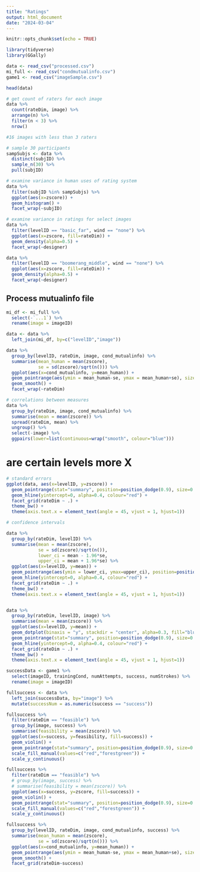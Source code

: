 ```yaml
---
title: "Ratings"
output: html_document
date: "2024-03-04"
---
```


```r
knitr::opts_chunk$set(echo = TRUE)

library(tidyverse)
library(GGally)

data <- read_csv("processed.csv")
mi_full <- read_csv("condmutualinfo.csv")
game1 <- read_csv("imageSample.csv")
```

```r
head(data)
```

```r
# get count of raters for each image
data %>%
  count(rateDim, image) %>%
  arrange(n) %>%
  filter(n < 3) %>%
  nrow()

#16 images with less than 3 raters
```

```r
# sample 30 participants
sampSubjs <- data %>%
  distinct(subjID) %>%
  sample_n(30) %>%
  pull(subjID)

# examine variance in human uses of rating system
data %>%
  filter(subjID %in% sampSubjs) %>%
  ggplot(aes(x=zscore)) +
  geom_histogram() +
  facet_wrap(~subjID)
```

```r
# examine variance in ratings for select images
data %>%
  filter(levelID == "basic_far", wind == "none") %>%
  ggplot(aes(x=zscore, fill=rateDim)) +
  geom_density(alpha=0.5) +
  facet_wrap(~designer)

data %>%
  filter(levelID == "boomerang_middle", wind == "none") %>%
  ggplot(aes(x=zscore, fill=rateDim)) +
  geom_density(alpha=0.5) +
  facet_wrap(~designer)
```


## Process mutualinfo file
```r
mi_df <- mi_full %>%
  select(-`...1`) %>%
  rename(image = imageID)

data <- data %>%
  left_join(mi_df, by=c("levelID","image"))
```

```r
data %>%
  group_by(levelID, rateDim, image, cond_mutualinfo) %>%
  summarise(mean_human = mean(zscore),
            se = sd(zscore)/sqrt(n())) %>%
  ggplot(aes(x=cond_mutualinfo, y=mean_human)) +
  geom_pointrange(aes(ymin = mean_human-se, ymax = mean_human+se), size=0.1) +
  geom_smooth() +
  facet_wrap(~rateDim)

```

```r
# correlations between measures
data %>%
  group_by(rateDim, image, cond_mutualinfo) %>%
  summarise(mean = mean(zscore)) %>%
  spread(rateDim, mean) %>%
  ungroup() %>%
  select(-image) %>%
  ggpairs(lower=list(continuous=wrap("smooth", colour="blue")))


```

# are certain levels more X
```r
# standard errors
ggplot(data, aes(x=levelID, y=zscore)) +
  geom_pointrange(stat="summary", position=position_dodge(0.9), size=0.05) +
  geom_hline(yintercept=0, alpha=0.4, colour="red") +
  facet_grid(rateDim ~ .) +
  theme_bw() +
  theme(axis.text.x = element_text(angle = 45, vjust = 1, hjust=1))

# confidence intervals

data %>%
  group_by(rateDim, levelID) %>%
  summarise(mean = mean(zscore),
            se = sd(zscore)/sqrt(n()),
            lower_ci = mean - 1.96*se,
            upper_ci = mean + 1.96*se) %>%
  ggplot(aes(x=levelID, y=mean)) +
  geom_pointrange(aes(ymin = lower_ci, ymax=upper_ci), position=position_dodge(0.9), size=0.05) +
  geom_hline(yintercept=0, alpha=0.4, colour="red") +
  facet_grid(rateDim ~ .) +
  theme_bw() +
  theme(axis.text.x = element_text(angle = 45, vjust = 1, hjust=1))


data %>%
  group_by(rateDim, levelID, image) %>%
  summarise(mean = mean(zscore)) %>%
  ggplot(aes(x=levelID, y=mean)) +
  geom_dotplot(binaxis = "y", stackdir = "center", alpha=0.3, fill="blue") +
  geom_pointrange(stat="summary", position=position_dodge(0.9), size=0.05) +
  geom_hline(yintercept=0, alpha=0.4, colour="red") +
  facet_grid(rateDim ~ .) +
  theme_bw() +
  theme(axis.text.x = element_text(angle = 45, vjust = 1, hjust=1))
```

```r
successData <- game1 %>%
  select(imageID, trainingCond, numAttempts, success, numStrokes) %>%
  rename(image = imageID)

fullsuccess <- data %>%
  left_join(successData, by="image") %>%
  mutate(successNum = as.numeric(success == "success"))
```


```r
fullsuccess %>%
  filter(rateDim == "feasible") %>%
  group_by(image, success) %>%
  summarise(feasibility = mean(zscore)) %>%
  ggplot(aes(x=success, y=feasibility, fill=success)) +
  geom_violin() +
  geom_pointrange(stat="summary", position=position_dodge(0.9), size=0.05) +
  scale_fill_manual(values=c("red","forestgreen")) +
  scale_y_continuous()

fullsuccess %>%
  filter(rateDim == "feasible") %>%
  # group_by(image, success) %>%
  # summarise(feasibility = mean(zscore)) %>%
  ggplot(aes(x=success, y=zscore, fill=success)) +
  geom_violin() +
  geom_pointrange(stat="summary", position=position_dodge(0.9), size=0.05) +
  scale_fill_manual(values=c("red","forestgreen")) +
  scale_y_continuous()
```

```r
fullsuccess %>%
  group_by(levelID, rateDim, image, cond_mutualinfo, success) %>%
  summarise(mean_human = mean(zscore),
            se = sd(zscore)/sqrt(n())) %>%
  ggplot(aes(x=cond_mutualinfo, y=mean_human)) +
  geom_pointrange(aes(ymin = mean_human-se, ymax = mean_human+se), size=0.1) +
  geom_smooth() +
  facet_grid(rateDim~success)
```


